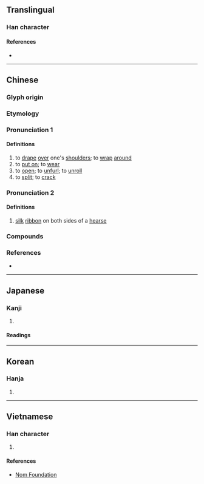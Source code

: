 {{character info}}
==Translingual==

===Han character===
{{Han char|rn=64|rad=手|as=05|sn=8|four=54047|canj=QDHE|ids=⿰扌皮}}

====References====
* {{Han ref|kx=0422.200|dkj=11909|dj=0770.170|hdz=31861.010|uh=62AB|ud=25259|bh=A9DC|bd=43484}}

----

==Chinese==
{{zh-forms}}

===Glyph origin===
{{Han etym}}

===Etymology===
{{rfe|zh}}

===Pronunciation 1===
{{zh-pron
|m=pī,pēi,1nb=standard in Mainland and Taiwan,2nb=variant
|m-s=
|c=pei1
|c-t=
|g=
|h=pfs=phî;gd=pi1
|j=
|mb=pí
|md=
|mn=phi/xm:phoa
|mn_note=phi - literary; phoa - vernacular
|mn-t=pi1
|w=
|x=
|mc=y
|oc=y
|cat=v
}}

====Definitions====
{{zh-hanzi}}

# to [[drape]] [[over]] one's [[shoulder]]s; to [[wrap]] [[around]]
# to [[put on]]; to [[wear]]
# to [[open]]; to [[unfurl]]; to [[unroll]]
# to [[split]]; to [[crack]]

===Pronunciation 2===
{{zh-pron
|m=bì
|dial=n
|cat=n
}}

====Definitions====
{{zh-hanzi}}

# {{lb|zh|historical}} [[silk]] [[ribbon]] on both sides of a [[hearse]]

===Compounds===
{{zh-der|披肩|垂披|帶月披星|削髮披緇|剪髮披緇|五月披裘|披髮纓冠|披拂|披沙簡金|披薩|披懷|披髮|披星戴月|披帛|披毛犀|披雲|當者披靡|所向披靡|披髮塗面|披紅挂綵|瀝膽披肝|昭披耶河|披襟|披顏|披荊棘|披瀝|披麻皴|披頭跣足|目披手抄|披頭散髮|披涉|披撇|披心|披秉|擐甲披袍|披覽|披屋|披掛綽鎗|披砍|披露肝膽|椅披|披裘負薪|披髮藻目|披味|披麻救火|披肝瀝膽|披霜冒露|披靡|披髮入山|披房|披髮左衽|披衣菌|秉笏披袍|披卷|披麻帶索|披衣|爛若披錦|披枷帶鎖|披巾|披風|披索|披豁|披髮垢面|披蓑衣|披頭|披紅|披荊斬棘|披緇|披腹心|猖披|披露|披秒|披垂|披閱|披剃|披榛|披軒|披子|披針形葉|披甲|披麻帶孝|披堅執銳|披瀝肝膽|披散|戴月披星|披亞諾|橫披|披荊帶棘|插金披綺|披掛上陣|披星帶月|拽布披麻|披哆|望風披靡|披離|披沙揀金|披金戴玉|披榛採蘭|披讀|抹月披風|披肝掛膽|披玩|披氅|披文|披掛|披心腹|紛披|露膽披肝|離披|藕披}}

===References===
* {{R:yue:Hanzi}}

{{zh-cat|Elementary}}

----

==Japanese==

===Kanji===
{{ja-kanji|grade=c|rs=手05}}

# {{rfdef|ja|sort=手05}}

====Readings====
{{ja-readings
|goon=ひ
|kanon=ひ
|kun=ひら-く
}}

----

==Korean==

===Hanja===
{{ko-hanja|hangeul=피|eumhun=|rv=pi|mr=p'i|y=phi}}

# {{rfdef|ko|sort=手05}}

----

==Vietnamese==

===Han character===
{{vi-hantu|rs=手05|[[phơ]], [[bờ]], [[pha]], [[phê]], [[phi]], [[phơi]]}}

# {{rfdef|vi|sort=手05}}

====References====
* [http://nomfoundation.org/common/nom_details.php?codepoint=62ab Nom Foundation]